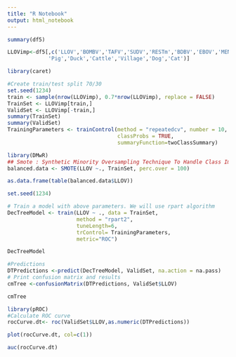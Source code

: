 ---
title: "R Notebook"
output: html_notebook
---



```{r}
summary(df5)
```
```{r}
LLOVimp<-df5[,c('LLOV','BOMBV','TAFV','SUDV','RESTm','BDBV','EBOV','MENV',
             'Pig','Duck','Cattle','Village','Dog','Cat')]


```

```{r}
library(caret)
```
```{r}
#Create train/test split 70/30
set.seed(1234)
train <- sample(nrow(LLOVimp), 0.7*nrow(LLOVimp), replace = FALSE)
TrainSet <- LLOVimp[train,]
ValidSet <- LLOVimp[-train,]
summary(TrainSet)
summary(ValidSet)
TrainingParameters <- trainControl(method = "repeatedcv", number = 10, repeats=10,
                                   classProbs = TRUE,
                                   summaryFunction=twoClassSummary)
```
```{r}
library(DMwR)
## Smote : Synthetic Minority Oversampling Technique To Handle Class Imbalance In Binary Classification; code below puts it at 1:1 balance
balanced.data <- SMOTE(LLOV ~., TrainSet, perc.over = 100)

as.data.frame(table(balanced.data$LLOV))
```

```{r}
set.seed(1234)

# Train a model with above parameters. We will use rpart algorithm
DecTreeModel <- train(LLOV ~ ., data = TrainSet, 
                      method = "rpart2",
                      tuneLength=6,
                      trControl= TrainingParameters,
                      metric="ROC")
```


```{r}
DecTreeModel
```
```{r}
#Predictions
DTPredictions <-predict(DecTreeModel, ValidSet, na.action = na.pass)
# Print confusion matrix and results
cmTree <-confusionMatrix(DTPredictions, ValidSet$LLOV)
```

```{r}
cmTree
```
```{r}
library(pROC)
#Calculate ROC curve
rocCurve.dt<- roc(ValidSet$LLOV,as.numeric(DTPredictions))
```
```{r}
plot(rocCurve.dt, col=c(1))
```
```{r}
auc(rocCurve.dt)
```

